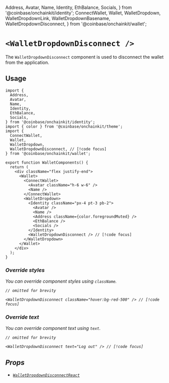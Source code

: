   Address,
  Avatar,
  Name,
  Identity,
  EthBalance,
  Socials,
} from '@coinbase/onchainkit/identity';
  ConnectWallet,
  Wallet,
  WalletDropdown,
  WalletDropdownLink,
  WalletDropdownBasename,
  WalletDropdownDisconnect,
} from '@coinbase/onchainkit/wallet';

# `<WalletDropdownDisconnect />`

The `WalletDropdownDisconnect` component is used to disconnect the wallet from the application.

## Usage 

```tsx twoslash
import {
  Address,
  Avatar,
  Name,
  Identity,
  EthBalance,
  Socials,
} from '@coinbase/onchainkit/identity';
import { color } from '@coinbase/onchainkit/theme';
import {
  ConnectWallet,
  Wallet,
  WalletDropdown, 
  WalletDropdownDisconnect, // [!code focus]
} from '@coinbase/onchainkit/wallet';

export function WalletComponents() {
  return (
    <div className="flex justify-end">
      <Wallet>
        <ConnectWallet>
          <Avatar className="h-6 w-6" />
          <Name />
        </ConnectWallet>
        <WalletDropdown>
          <Identity className="px-4 pt-3 pb-2">
            <Avatar />
            <Name />
            <Address className={color.foregroundMuted} />
            <EthBalance />
            <Socials />
          </Identity>
          <WalletDropdownDisconnect /> // [!code focus]
        </WalletDropdown>
      </Wallet>
    </div>
  );
}      
```

<WalletComponents>
  <Wallet>
    <ConnectWallet>
      <Avatar className="h-6 w-6" />
      <Name />
    </ConnectWallet>
    <WalletDropdown>
      <Identity className="px-4 pt-3 pb-2">
        <Avatar />
        <Name />
        <Address className={color.foregroundMuted} />
        <EthBalance />
        <Socials />
      </Identity>
      <WalletDropdownDisconnect />
    </WalletDropdown>
  </Wallet>
</WalletComponents>

### Override styles

You can override component styles using `className`.
  
```tsx
// omitted for brevity

<WalletDropdownDisconnect className="hover:bg-red-500" /> // [!code focus] 
```
  
<WalletComponents>
  <Wallet>
    <ConnectWallet text="Log In">
      <Avatar className="h-6 w-6" />
      <Name />
    </ConnectWallet>
    <WalletDropdown>
      <Identity className="px-4 pt-3 pb-2">
        <Avatar />
        <Name />
        <Address className={color.foregroundMuted} />
        <EthBalance />
        <Socials />
      </Identity>
      <WalletDropdownDisconnect className="hover:bg-red-500" />
    </WalletDropdown>
  </Wallet>
</WalletComponents>

### Override text

You can override component text using `text`.

```tsx
// omitted for brevity

<WalletDropdownDisconnect text="Log out" /> // [!code focus] 
```

<WalletComponents>
  <Wallet>
    <ConnectWallet text="Log In">
      <Avatar className="h-6 w-6" />
      <Name />
    </ConnectWallet>
    <WalletDropdown>
      <Identity className="px-4 pt-3 pb-2">
        <Avatar />
        <Name />
        <Address className={color.foregroundMuted} />
        <EthBalance />
        <Socials />
      </Identity>
      <WalletDropdownDisconnect text="Log out" />
    </WalletDropdown>
  </Wallet>
</WalletComponents>

## Props 
- [`WalletDropdownDisconnectReact`](/wallet/types#walletdropdowndisconnectreact)
